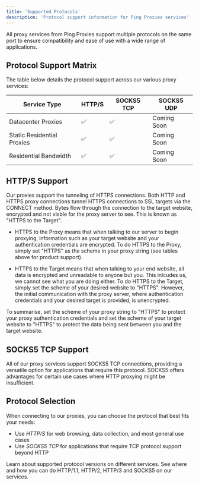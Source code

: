 ```yaml
---
title: 'Supported Protocols'
description: 'Protocol support information for Ping Proxies services'
---
```


All proxy services from Ping Proxies support multiple protocols on the same port to ensure compatibility and ease of use with a wide range of applications.

## Protocol Support Matrix
The table below details the protocol support across our various proxy services:

|        Service Type        | HTTP/S | SOCKS5 TCP | SOCKS5 UDP  |
|----------------------------|--------|------------|-------------|
| Datacenter Proxies         |   ✅   |     ✅     | Coming Soon |
| Static Residential Proxies |   ✅   |     ✅     | Coming Soon |
| Residential Bandwidth      |   ✅   |     ✅     | Coming Soon |


## HTTP/S Support
Our proxies support the tunneling of HTTPS connections. Both HTTP and HTTPS proxy connections tunnel HTTPS connections to SSL targets via the CONNECT method. Bytes flow through the connection to the target  website, encrypted and not visble for the proxy server to see. This is known as "HTTPS to the Target".

- HTTPS to the Proxy means that when talking to our server to begin proxying, information such as your target website and your authentication credentials are encrypted. To do HTTPS to the Proxy, simply set "HTTPS" as the scheme in your proxy string (see tables  above for product support).

- HTTPS to the Target means that when talking to your end website, all data is encrypted and unreadable to anyone but you. This inlcudes us, we cannot see what you are doing either. To do HTTPS to the Target, simply set the scheme of your desired website to "HTTPS". However, the initial communication with the proxy server, where authentication credentials and your desired target is provided, is unencrypted.

<Note>
To summarise, set the scheme of your proxy string to "HTTPS" to protect your proxy authentication credentials and set the scheme of your target  website to "HTTPS" to protect the data being sent between you and the target website.
</Note>

## SOCKS5 TCP Support
All of our proxy services support SOCKS5 TCP connections, providing a versatile option for applications that require this protocol. SOCKS5 offers advantages for certain use cases where HTTP proxying might be insufficient.

## Protocol Selection
When connecting to our proxies, you can choose the protocol that best fits your needs:

- Use *HTTP/S* for web browsing, data collection, and most general use cases
- Use *SOCKS5 TCP* for applications that require TCP protocol support beyond HTTP


<CardGroup cols={1}>
  <Card
    title = "Supported Protocol Versions"
    icon = "gear-code"
    href =  "/general/supported-protocol-versions"
  >
    Learn about supported protocol versions on different services. See where and how you can do HTTP/1.1, HTTP/2, HTTP/3 and SOCKS5 on our services.
  </Card>
</CardGroup>

